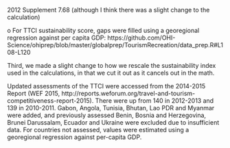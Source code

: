 2012 Supplement 7.68 (although I think there was a slight change to the calculation)

o	For TTCI sustainability score, gaps were filled using a georegional regression against per capita GDP: https://github.com/OHI-Science/ohiprep/blob/master/globalprep/TourismRecreation/data_prep.R#L108-L120

Third, we made a slight change to how we rescale the sustainability index used in the calculations, in that we cut it out as it cancels out in the math. 

Updated assessments of the TTCI were accessed from the 2014-2015 Report (WEF 2015, http://reports.weforum.org/travel-and-tourism-competitiveness-report-2015). There were up from 140 in 2012-2013 and 139 in 2010-2011. Gabon, Angola, Tunisia, Bhutan, Lao PDR and Myanmar were added, and previously assessed Benin, Bosnia and Herzegovina, Brunei Darussalam, Ecuador and Ukraine were excluded due to insufficient data. For countries not assessed, values were estimated using a georegional regression against per-capita GDP.